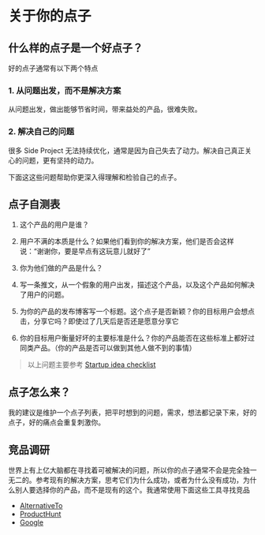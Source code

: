 # 关于你的点子

## 什么样的点子是一个好点子？

好的点子通常有以下两个特点

### 1. 从问题出发，而不是解决方案

从问题出发，做出能够节省时间，带来益处的产品，很难失败。

### 2. 解决自己的问题

很多 Side Project 无法持续优化，通常是因为自己失去了动力。解决自己真正关心的问题，更有坚持的动力。

下面这这些问题帮助你更深入得理解和检验自己的点子。

## 点子自测表

1. 这个产品的用户是谁？

2. 用户不满的本质是什么？如果他们看到你的解决方案，他们是否会这样说：“谢谢你，要是早点有这玩意儿就好了”

3. 你为他们做的产品是什么？

4. 写一条推文，从一个假象的用户出发，描述这个产品，以及这个产品如何解决了用户的问题。

5. 为你的产品的发布博客写一个标题。这个点子是否新颖？你的目标用户会想点击，分享它吗？即使过了几天后是否还是愿意分享它

6. 你的目标用户衡量好坏的主要标准是什么？你的产品能否在这些标准上都好过同类产品。（你的产品是否可以做到其他人做不到的事情）

> 以上问题主要参考 [Startup idea checklist](https://www.defmacro.org/2019/03/26/startup-checklist.html)

## 点子怎么来？

我的建议是维护一个点子列表，把平时想到的问题，需求，想法都记录下来，好的点子，好的痛点会重复刺激你。

## 竞品调研

世界上有上亿大脑都在寻找着可被解决的问题，所以你的点子通常不会是完全独一无二的。参考现有的解决方案，思考它们为什么成功，或者为什么没有成功，为什么别人要选择你的产品，而不是现有的这个。我通常使用下面这些工具寻找竞品

- [AlternativeTo](https://alternativeto.net/)
- [ProductHunt](https://www.producthunt.com/)
- [Google](https://google.com)

